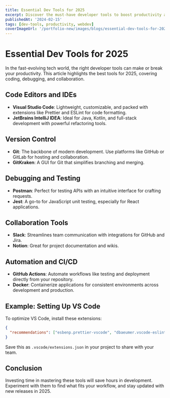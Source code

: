 ```yaml
---
title: Essential Dev Tools for 2025
excerpt: Discover the must-have developer tools to boost productivity and streamline workflows.
publishedAt: '2024-02-15'
tags: [dev-tools, productivity, webdev]
coverImageUrl: '/portfolio-new/images/blogs/essential-dev-tools-for-2025/cover.jpg'
---
```


# Essential Dev Tools for 2025

In the fast-evolving tech world, the right developer tools can make or break your productivity. This article highlights the best tools for 2025, covering coding, debugging, and collaboration.

## Code Editors and IDEs

- **Visual Studio Code**: Lightweight, customizable, and packed with extensions like Prettier and ESLint for code formatting.
- **JetBrains IntelliJ IDEA**: Ideal for Java, Kotlin, and full-stack development with powerful refactoring tools.

## Version Control

- **Git**: The backbone of modern development. Use platforms like GitHub or GitLab for hosting and collaboration.
- **GitKraken**: A GUI for Git that simplifies branching and merging.

## Debugging and Testing

- **Postman**: Perfect for testing APIs with an intuitive interface for crafting requests.
- **Jest**: A go-to for JavaScript unit testing, especially for React applications.

## Collaboration Tools

- **Slack**: Streamlines team communication with integrations for GitHub and Jira.
- **Notion**: Great for project documentation and wikis.

## Automation and CI/CD

- **GitHub Actions**: Automate workflows like testing and deployment directly from your repository.
- **Docker**: Containerize applications for consistent environments across development and production.

## Example: Setting Up VS Code

To optimize VS Code, install these extensions:

```json
{
  "recommendations": ["esbenp.prettier-vscode", "dbaeumer.vscode-eslint", "ms-vscode.live-server"]
}
```

Save this as `.vscode/extensions.json` in your project to share with your team.

## Conclusion

Investing time in mastering these tools will save hours in development. Experiment with them to find what fits your workflow, and stay updated with new releases in 2025.
